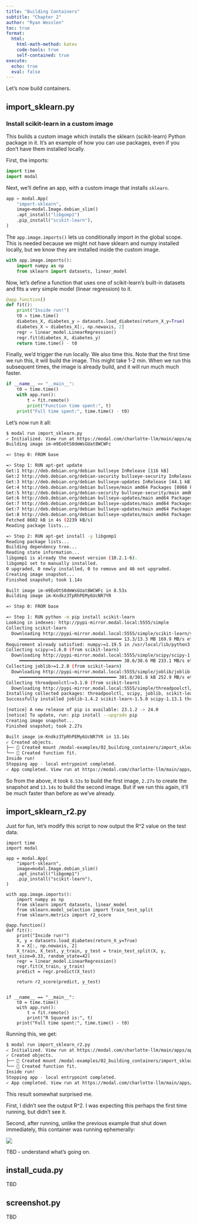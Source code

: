 ```yaml
---
title: "Building Containers"
subtitle: "Chapter 2"
author: "Ryan Wesslen"
toc: true
format:
  html:
    html-math-method: katex
    code-tools: true
    self-contained: true
execute:
  echo: true
  eval: false
---
```


Let's now build containers.

## import_sklearn.py

### Install scikit-learn in a custom image

This builds a custom image which installs the sklearn (scikit-learn) Python package in it. It's an example of how you can use packages, even if you don't have them installed locally.

First, the imports:

```python
import time
import modal
```

Next, we'll define an app, with a custom image that installs `sklearn`.

```python
app = modal.App(
    "import-sklearn",
    image=modal.Image.debian_slim()
    .apt_install("libgomp1")
    .pip_install("scikit-learn"),
)
```

The `app.image.imports()` lets us conditionally import in the global scope. This is needed because we might not have sklearn and numpy installed locally, but we know they are installed inside the custom image.

```python
with app.image.imports():
    import numpy as np
    from sklearn import datasets, linear_model
```

Now, let's define a function that uses one of scikit-learn's built-in datasets and fits a very simple model (linear regression) to it.

```python
@app.function()
def fit():
    print("Inside run!")
    t0 = time.time()
    diabetes_X, diabetes_y = datasets.load_diabetes(return_X_y=True)
    diabetes_X = diabetes_X[:, np.newaxis, 2]
    regr = linear_model.LinearRegression()
    regr.fit(diabetes_X, diabetes_y)
    return time.time() - t0
```

Finally, we'd trigger the run locally. We also time this. Note that the first time we run this, it will build the image. This might take 1-2 min. When we run this subsequent times, the image is already build, and it will run much much faster.

```python
if __name__ == "__main__":
    t0 = time.time()
    with app.run():
        t = fit.remote()
        print("Function time spent:", t)
    print("Full time spent:", time.time() - t0)
```

Let's now run it all:

```bash
$ modal run import_sklearn.py 
✓ Initialized. View run at https://modal.com/charlotte-llm/main/apps/ap-xxxxxxxxxx
Building image im-m9EoOtS0dmWsGUat8WCWFc

=> Step 0: FROM base

=> Step 1: RUN apt-get update
Get:1 http://deb.debian.org/debian bullseye InRelease [116 kB]
Get:2 http://deb.debian.org/debian-security bullseye-security InRelease [48.4 kB]
Get:3 http://deb.debian.org/debian bullseye-updates InRelease [44.1 kB]
Get:4 http://deb.debian.org/debian bullseye/main amd64 Packages [8068 kB]
Get:5 http://deb.debian.org/debian-security bullseye-security/main amd64 Packages [275 kB]
Get:6 http://deb.debian.org/debian bullseye-updates/main amd64 Packages.diff/Index [26.3 kB]
Get:7 http://deb.debian.org/debian bullseye-updates/main amd64 Packages T-2023-12-29-1403.39-F-2023-07-31-2005.11.pdiff [6053 B]
Get:7 http://deb.debian.org/debian bullseye-updates/main amd64 Packages T-2023-12-29-1403.39-F-2023-07-31-2005.11.pdiff [6053 B]
Get:8 http://deb.debian.org/debian bullseye-updates/main amd64 Packages [18.8 kB]
Fetched 8602 kB in 4s (2239 kB/s)
Reading package lists...

=> Step 2: RUN apt-get install -y libgomp1
Reading package lists...
Building dependency tree...
Reading state information...
libgomp1 is already the newest version (10.2.1-6).
libgomp1 set to manually installed.
0 upgraded, 0 newly installed, 0 to remove and 46 not upgraded.
Creating image snapshot...
Finished snapshot; took 1.14s

Built image im-m9EoOtS0dmWsGUat8WCWFc in 8.53s
Building image im-Kndkz3TpRhPEMy6UcNR7YR

=> Step 0: FROM base

=> Step 1: RUN python -m pip install scikit-learn 
Looking in indexes: http://pypi-mirror.modal.local:5555/simple
Collecting scikit-learn
  Downloading http://pypi-mirror.modal.local:5555/simple/scikit-learn/scikit_learn-1.5.0-cp310-cp310-manylinux_2_17_x86_64.manylinux2014_x86_64.whl (13.3 MB)
     ━━━━━━━━━━━━━━━━━━━━━━━━━━━━━━━━━━━━━━━ 13.3/13.3 MB 169.9 MB/s eta 0:00:00
Requirement already satisfied: numpy>=1.19.5 in /usr/local/lib/python3.10/site-packages (from scikit-learn) (1.25.0)
Collecting scipy>=1.6.0 (from scikit-learn)
  Downloading http://pypi-mirror.modal.local:5555/simple/scipy/scipy-1.13.1-cp310-cp310-manylinux_2_17_x86_64.manylinux2014_x86_64.whl (38.6 MB)
     ━━━━━━━━━━━━━━━━━━━━━━━━━━━━━━━━━━━━━━━ 38.6/38.6 MB 233.1 MB/s eta 0:00:00
Collecting joblib>=1.2.0 (from scikit-learn)
  Downloading http://pypi-mirror.modal.local:5555/simple/joblib/joblib-1.4.2-py3-none-any.whl (301 kB)
     ━━━━━━━━━━━━━━━━━━━━━━━━━━━━━━━━━━━━━ 301.8/301.8 kB 252.9 MB/s eta 0:00:00
Collecting threadpoolctl>=3.1.0 (from scikit-learn)
  Downloading http://pypi-mirror.modal.local:5555/simple/threadpoolctl/threadpoolctl-3.5.0-py3-none-any.whl (18 kB)
Installing collected packages: threadpoolctl, scipy, joblib, scikit-learn
Successfully installed joblib-1.4.2 scikit-learn-1.5.0 scipy-1.13.1 threadpoolctl-3.5.0

[notice] A new release of pip is available: 23.1.2 -> 24.0
[notice] To update, run: pip install --upgrade pip
Creating image snapshot...
Finished snapshot; took 2.27s

Built image im-Kndkz3TpRhPEMy6UcNR7YR in 13.14s
✓ Created objects.
├── 🔨 Created mount /modal-examples/02_building_containers/import_sklearn.py
└── 🔨 Created function fit.
Inside run!
Stopping app - local entrypoint completed.
✓ App completed. View run at https://modal.com/charlotte-llm/main/apps/ap-xxxxxxxxxx
```

So from the above, it took `8.53s` to build the first image, `2.27s` to create the snapshot and `13.14s` to build the second image. But if we run this again, it'll be much faster than before as we've already.

## import_sklearn_r2.py

Just for fun, let's modify this script to now output the R^2 value on the test data.

```.python
import time
import modal

app = modal.App(
    "import-sklearn",
    image=modal.Image.debian_slim()
    .apt_install("libgomp1")
    .pip_install("scikit-learn"),
)

with app.image.imports():
    import numpy as np
    from sklearn import datasets, linear_model
    from sklearn.model_selection import train_test_split
    from sklearn.metrics import r2_score

@app.function()
def fit():
    print("Inside run!")
    X, y = datasets.load_diabetes(return_X_y=True)
    X = X[:, np.newaxis, 2]
    X_train, X_test, y_train, y_test = train_test_split(X, y, test_size=0.33, random_state=42)
    regr = linear_model.LinearRegression()
    regr.fit(X_train, y_train)
    predict = regr.predict(X_test)
    
    return r2_score(predict, y_test)


if __name__ == "__main__":
    t0 = time.time()
    with app.run():
        t = fit.remote()
        print("R Squared is:", t)
    print("Full time spent:", time.time() - t0)

```

Running this, we get:

```bash
$ modal run import_sklearn_r2.py
✓ Initialized. View run at https://modal.com/charlotte-llm/main/apps/ap-xxxxxxxxx
✓ Created objects.
├── 🔨 Created mount /modal-examples/02_building_containers/import_sklearn_r2.py
└── 🔨 Created function fit.
Inside run!
Stopping app - local entrypoint completed.
✓ App completed. View run at https://modal.com/charlotte-llm/main/apps/ap-xxxxxxxxxx
```

This result somewhat surprised me. 

First, I didn't see the output R^2. I was expecting this perhaps the first time running, but didn't see it.

Second, after running, unlike the previous example that shut down immediately, this container was running ephemerally:

![](images/02_building_containers/sklearn-r2.png)

TBD - understand what's going on.

## install_cuda.py

TBD

## screenshot.py

TBD
